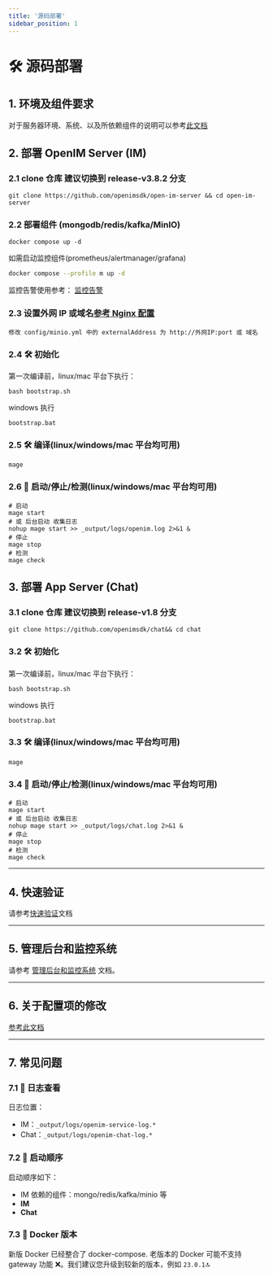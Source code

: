 ```yaml
---
title: '源码部署'
sidebar_position: 1
---
```


# 🛠 源码部署

## 1. 环境及组件要求

对于服务器环境、系统、以及所依赖组件的说明可以参考[此文档](./env-comp)

## 2. 部署 OpenIM Server (IM)

### 2.1 clone 仓库 建议切换到 release-v3.8.2 分支

```
git clone https://github.com/openimsdk/open-im-server && cd open-im-server
```

### 2.2 部署组件 (mongodb/redis/kafka/MinIO)

```
docker compose up -d
```

如需启动监控组件(prometheus/alertmanager/grafana)

```sh
docker compose --profile m up -d
```

监控告警使用参考： [监控告警](./admin.mdx)

### 2.3 设置外网 IP 或域名[参考 Nginx 配置](./nginxDomainConfig.mdx)

```
修改 config/minio.yml 中的 externalAddress 为 http://外网IP:port 或 域名
```

### 2.4 🛠️ 初始化

第一次编译前，linux/mac 平台下执行：

```
bash bootstrap.sh
```

windows 执行

```
bootstrap.bat
```

### 2.5 🛠️ 编译(linux/windows/mac 平台均可用)

```
mage
```

### 2.6 🚀 启动/停止/检测(linux/windows/mac 平台均可用)

```
# 启动
mage start
# 或 后台启动 收集日志
nohup mage start >> _output/logs/openim.log 2>&1 &
# 停止
mage stop
# 检测
mage check
```

## 3. 部署 App Server (Chat)

### 3.1 clone 仓库 建议切换到 release-v1.8 分支

```
git clone https://github.com/openimsdk/chat&& cd chat
```

### 3.2 🛠️ 初始化

第一次编译前，linux/mac 平台下执行：

```
bash bootstrap.sh
```

windows 执行

```
bootstrap.bat
```

### 3.3 🛠️ 编译(linux/windows/mac 平台均可用)

```
mage
```

### 3.4 🚀 启动/停止/检测(linux/windows/mac 平台均可用)

```
# 启动
mage start
# 或 后台启动 收集日志
nohup mage start >> _output/logs/chat.log 2>&1 &
# 停止
mage stop
# 检测
mage check

```

---

## 4. 快速验证

请参考[快速验证](./quickTestServer)文档

---

## 5. 管理后台和监控系统

请参考 [管理后台和监控系统](./admin) 文档。

---

## 6. 关于配置项的修改

[参考此文档](../../restapi/commonConfigs.mdx)

---

## 7. 常见问题

### 7.1 📜 日志查看

日志位置：

- IM：`_output/logs/openim-service-log.*`
- Chat：`_output/logs/openim-chat-log.*`

### 7.2 🚀 启动顺序

启动顺序如下：

- IM 依赖的组件：mongo/redis/kafka/minio 等
- **IM**
- **Chat**

### 7.3 🐳 Docker 版本

新版 Docker 已经整合了 docker-compose. 老版本的 Docker 可能不支持 gateway 功能 ❌。我们建议您升级到较新的版本，例如 `23.0.1`🔝
